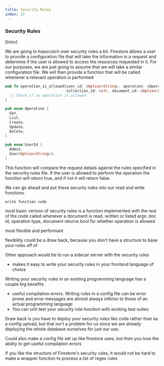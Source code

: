 ```yaml
---
title: Security Rules
index: 15
---
```

### Security Rules

[Intro]

We are going to hopscotch over security rules a bit. Firestore allows a user to
provide a configuration file that will take the information in a request and
determine if the user is allowed to access the resources requested in it. For
our purposes, we are just going to assume that we will take a similar
configuration file. We will then provide a function that will be called whenever
a relevant operation is performed

```rust
pub fn operation_is_allowed(user_id: &Option<String>, operation: &Operation, collection_parent_path: &Option<String>,
                            collection_id: &str, document_id: &Option<String>) -> bool {
  // Check if an operation is allowed
}

pub enum Operation {
  Get,
  List,
  Create,
  Update,
  Delete,
}

pub enum UserId {
  Admin,
  User(Option<String>),
}
```

This function will compare the request details against the rules specified in
the security rules file. If the user is allowed to perform the operation the
function will return true, and if not it will return false.

We can go ahead and put these security rules into our read and write functions.

```
write function code
```

most basic verison of security rules is a function implemented with the rest of
the code called whenever a document is read, written or listed args: doc id,
operation type, document returns bool for whether operation is allowed

most flexible and performant

flexibility could be a draw back, because you don't have a structure to base
your rules off of

Other approach would be to run a sidecar server with the security rules

- makes it easy to write your security rules in your frontend language of choice

Writing your security rules in an existing programming language has a couple big
benefits

- useful compilation errors. Writing rules in a config file can be error prone
  and error messages are almost always inferior to those of an actual
  programming language
- You can unit test your security rule function with existing test suites

Draw back is you have to deploy your security rules like code rather than as a
config upload, but that isn't a problem for us since we are already deploying
the whole database ourselves for just our use.

Could also make a config file set up like firestore uses, but then you lose the
ability to get useful compilation errors

If you like the structure of Firestore's security rules, it would not be hard to
make a wrapper function to process a list of regex rules
